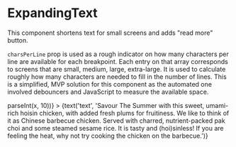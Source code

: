 
<Meta title="ExpandingText" component={ExpandingText} />

# ExpandingText

This component shortens text for small screens and adds "read more" button.

`charsPerLine` prop is used as a rough indicator on how many characters per line are available for each breakpoint. Each entry on that array corresponds to screens that are small, medium, large, extra-large. It is used to calculate roughly how many characters are needed to fill in the number of lines. This is a simplified, MVP solution for this component as the automated one involved debouncers and JavaScript to measure the available space.

<Props of={ExpandingText} />

<Preview>
  <Story name="ExpandingText">
    <ExpandingText
      lines={number('lines', 3, { min: 1 })}
      charsPerLine={array('charsPerLine', ['40', '55', '70', '85'], ',').map(x => parseInt(x, 10))}
    >
      {text('text', 'Savour The Summer with this sweet, umami-rich hoisin chicken, with added fresh plums for fruitiness. We like to think of it as Chinese barbecue chicken. Served with charred, nutrient-packed pak choi and some steamed sesame rice. It is tasty and (hoi)sinless! If you are feeling the heat, why not try cooking the chicken on the barbecue.')}
    </ExpandingText>
  </Story>
</Preview>
